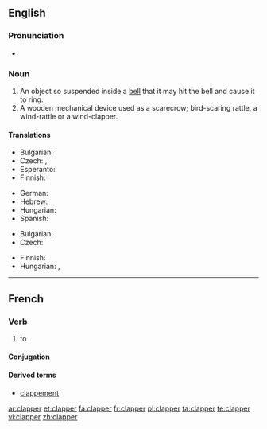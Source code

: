 ==English==

===Pronunciation===
* {{rhymes|æpə(r)}}

===Noun===
{{en-noun}}

# An object so suspended inside a [[bell]] that it may hit the bell and cause it to ring.
# A wooden mechanical device used as a scarecrow; bird-scaring rattle, a wind-rattle or a wind-clapper.

====Translations====
{{trans-top|the tongue of a bell}}
* Bulgarian: {{t+|bg|език|m}}
* Czech: {{t|cs|srdce zvonu}}, {{t+|cs|srdce}}
* Esperanto: {{t|eo|koro}}
* Finnish: {{t+|fi|kieli}}
{{trans-mid}}
* German: {{t+|de|Klöppel|m}}
* Hebrew: {{t+|he|ענבל|m|tr=inbal}}
* Hungarian: {{t|hu|harangnyelv}}
* Spanish: {{t+|es|badajo|m}}
{{trans-bottom}}

{{trans-top|rattle}}
* Bulgarian: {{t|bg|кречетало|n}}
* Czech: {{t|cs|řehtačka|f}}
{{trans-mid}}
* Finnish: {{t-|fi|räikkä}}
* Hungarian: {{t|hu|kereplő}}, {{t-|hu|szélkelep}}
{{trans-bottom}}

----

==French==

===Verb===
{{fr-verb}}

# to {{rfdef|lang=fr}}

====Conjugation====
{{fr-conj-er|clapp|avoir}}

====Derived terms====
* [[clappement]]

[[ar:clapper]]
[[et:clapper]]
[[fa:clapper]]
[[fr:clapper]]
[[pl:clapper]]
[[ta:clapper]]
[[te:clapper]]
[[vi:clapper]]
[[zh:clapper]]